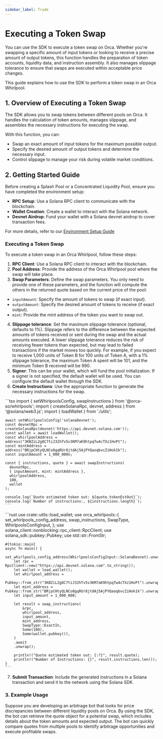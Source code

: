 ```yaml
---
sidebar_label: Trade
---
```


# Executing a Token Swap
You can use the SDK to execute a token swap on Orca. Whether you're swapping a specific amount of input tokens or looking to receive a precise amount of output tokens, this function handles the preparation of token accounts, liquidity data, and instruction assembly. It also manages slippage tolerance to ensure that swaps are executed within acceptable price changes.

This guide explains how to use the SDK to perform a token swap in an Orca Whirlpool.

## 1. Overview of Executing a Token Swap
The SDK allows you to swap tokens between different pools on Orca. It handles the calculation of token amounts, manages slippage, and assembles the necessary instructions for executing the swap.

With this function, you can:
- Swap an exact amount of input tokens for the maximum possible output.
- Specify the desired amount of output tokens and determine the necessary input.
- Control slippage to manage your risk during volatile market conditions.

## 2. Getting Started Guide
Before creating a Splash Pool or a Concentrated Liquidity Pool, ensure you have completed the environment setup:
- **RPC Setup**: Use a Solana RPC client to communicate with the blockchain.
- **Wallet Creation**: Create a wallet to interact with the Solana network.
- **Devnet Airdrop**: Fund your wallet with a Solana devnet airdrop to cover transaction fees.

For more details, refer to our [Environment Setup Guide](./02-Environment%20Setup.mdx)

### Executing a Token Swap
To execute a token swap in an Orca Whirlpool, follow these steps:

1. **RPC Client**: Use a Solana RPC client to interact with the blockchain.
2. **Pool Address**: Provide the address of the Orca Whirlpool pool where the swap will take place.
3. **Swap Parameters**: Define the swap parameters. You only need to provide one of these parameters, and the function will compute the others in the returned quote based on the current price of the pool:
  - `inputAmount`: Specify the amount of tokens to swap (if exact input).
  - `outputAmount`: Specify the desired amount of tokens to receive (if exact output).
  - `mint`: Provide the mint address of the token you want to swap out.
4. **Slippage tolerance**: Set the maximum slippage tolerance (optional, defaults to 1%). Slippage refers to the difference between the expected amounts of tokens received or sent during the swap and the actual amounts executed. A lower slippage tolerance reduces the risk of receiving fewer tokens than expected, but may lead to failed transactions if the market moves too quickly. For example, if you expect to receive 1,000 units of Token B for 100 units of Token A, with a 1% slippage tolerance, the maximum Token A spent will be 101, and the minimum Token B received will be 990.
5. **Signer**: This can be your wallet, which will fund the pool initialization. If a signer is not specified, the default wallet will be used. You can configure the default wallet through the SDK.
6. **Create Instructions**: Use the appropriate function to generate the necessary instructions for the swap.
<Tabs groupId="programming-languages">
  <TabItem value="ts" label="Typescript" default>
    ```tsx
    import { setWhirlpoolsConfig, swapInstructions } from '@orca-so/whirlpools';
    import { createSolanaRpc, devnet, address } from '@solana/web3.js';
    import { loadWallet } from './utils';

    await setWhirlpoolsConfig('solanaDevnet');
    const devnetRpc = createSolanaRpc(devnet('https://api.devnet.solana.com'));
    const wallet = await loadWallet();
    const whirlpoolAddress = address("3KBZiL2g8C7tiJ32hTv5v3KM7aK9htpqTw4cTXz1HvPt");
    const mintAddress = address("BRjpCHtyQLNCo8gqRUr8jtdAj5AjPYQaoqbvcZiHok1k");
    const inputAmount = 1_000_000n;

    const { instructions, quote } = await swapInstructions(
      devnetRpc,
      { inputAmount, mint: mintAddress },
      whirlpoolAddress,
      100,
      wallet
    );

    console.log(`Quote estimated token out: ${quote.tokenEstOut}`);
    console.log(`Number of instructions:, ${instructions.length}`);
    ```
  </TabItem>
  <TabItem value="rust" label="Rust">
    ```rust
    use crate::utils::load_wallet;
    use orca_whirlpools::{
        set_whirlpools_config_address, swap_instructions, SwapType, WhirlpoolsConfigInput,
    };
    use solana_client::nonblocking::rpc_client::RpcClient;
    use solana_sdk::pubkey::Pubkey;
    use std::str::FromStr;

    #[tokio::main]
    async fn main() {
        set_whirlpools_config_address(WhirlpoolsConfigInput::SolanaDevnet).unwrap();
        let rpc = RpcClient::new("https://api.devnet.solana.com".to_string());
        let wallet = load_wallet();
        let whirlpool_address =
            Pubkey::from_str("3KBZiL2g8C7tiJ32hTv5v3KM7aK9htpqTw4cTXz1HvPt").unwrap();
        let mint_address = Pubkey::from_str("BRjpCHtyQLNCo8gqRUr8jtdAj5AjPYQaoqbvcZiHok1k").unwrap();
        let input_amount = 1_000_000;

        let result = swap_instructions(
            &rpc,
            whirlpool_address,
            input_amount,
            mint_address,
            SwapType::ExactIn,
            Some(100),
            Some(wallet.pubkey()),
        )
        .await
        .unwrap();

        println!("Quote estimated token out: {:?}", result.quote);
        println!("Number of Instructions: {}", result.instructions.len());
    }
    ```
  </TabItem>
</Tabs>  

7. **Submit Transaction**: Include the generated instructions in a Solana transaction and send it to the network using the Solana SDK.

### 3. Example Usage
Suppose you are developing an arbitrage bot that looks for price discrepancies between different liquidity pools on Orca. By using the SDK, the bot can retrieve the quote object for a potential swap, which includes details about the token amounts and expected output. The bot can quickly compare quotes from multiple pools to identify arbitrage opportunities and execute profitable swaps.
